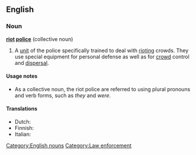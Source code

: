 ==English==
{{wikipedia}}
===Noun===
'''[[riot]] [[police]]''' {{singularonly}} (collective noun) [[Category:English nouns]]

# A [[unit]] of the police specifically trained to deal with [[riot#Verb|riot]]ing crowds. They use special equipment for personal defense as well as for [[crowd]] control and [[dispersal]].

====Usage notes====
* As a collective noun, the riot police are referred to using plural pronouns and verb forms, such as ''they'' and ''were''.

====Translations====
{{trans-top}}
* Dutch: {{t-|nl|oproerpolitie|f}}
* Finnish: {{t-|fi|mellakkapoliisi}}
* Italian: {{t+|it|celere}}
{{trans-mid}}
{{trans-bottom}}

[[Category:Law enforcement]]